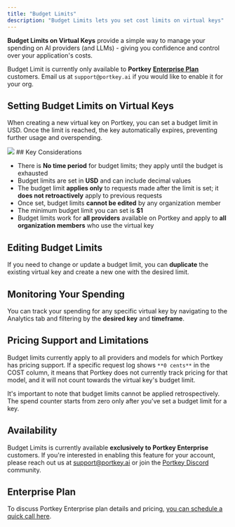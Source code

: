 ```yaml
---
title: "Budget Limits"
description: "Budget Limits lets you set cost limits on virtual keys"
---
```


**Budget Limits on Virtual Keys** provide a simple way to manage your spending on AI providers (and LLMs) - giving you confidence and control over your application's costs.

Budget Limit is currently only available to **Portkey** [**Enterprise Plan**](https://portkey.ai/docs/product/enterprise-offering) customers. Email us at `support@portkey.ai` if you would like to enable it for your org.

## Setting Budget Limits on Virtual Keys

When creating a new virtual key on Portkey, you can set a budget limit in USD. Once the limit is reached, the key automatically expires, preventing further usage and overspending.

<Frame>
  <img src="images/product/ai-gateway/ai-19.avif"/>
</Frame>

<Note>
## Key Considerations

* There is **No time period** for budget limits; they apply until the budget is exhausted
* Budget limits are set in **USD** and can include decimal values
* The budget limit **applies only** to requests made after the limit is set; it **does not retroactively** apply to previous requests
* Once set, budget limits **cannot be edited** by any organization member
* The minimum budget limit you can set is **$1**
* Budget limits work for **all providers** available on Portkey and apply to **all organization members** who use the virtual key
</Note>

## Editing Budget Limits

If you need to change or update a budget limit, you can **duplicate** the existing virtual key and create a new one with the desired limit.

## Monitoring Your Spending

You can track your spending for any specific virtual key by navigating to the Analytics tab and filtering by the **desired key** and **timeframe**.

## Pricing Support and Limitations

Budget limits currently apply to all providers and models for which Portkey has pricing support. If a specific request log shows `**0 cents**` in the COST column, it means that Portkey does not currently track pricing for that model, and it will not count towards the virtual key's budget limit.

It's important to note that budget limits cannot be applied retrospectively. The spend counter starts from zero only after you've set a budget limit for a key.

## Availability

Budget Limits is currently available **exclusively to Portkey Enterprise** customers. If you're interested in enabling this feature for your account, please reach out us at [support@portkey.ai](mailto:support@portkey.ai) or join the [Portkey Discord](https://portkey.ai/community) community.

## Enterprise Plan

To discuss Portkey Enterprise plan details and pricing, [you can schedule a quick call here](https://calendly.com/rohit-portkey/noam).
